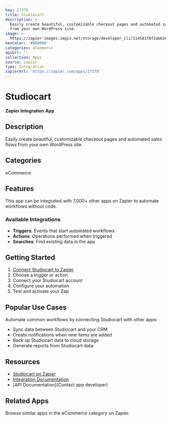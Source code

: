 ```yaml
---
key: 27378
title: Studiocart
description: >-
  Easily create beautiful, customizable checkout pages and automated sales flows
  from your own WordPress site.
image: >-
  https://zapier-images.imgix.net/storage/developer_cli/114581f8f2ab6268f6762efce123c3d7.png?auto=format%2Ccompress&ixlib=python-3.0.0&q=50
hexColor: '#000000'
categories: eCommerce
apiUrl: ''
collection: Apps
source: zapier
type: Integration
zapierUrl: 'https://zapier.com/apps/27378'
---
```

# Studiocart

**Zapier Integration App**

## Description

Easily create beautiful, customizable checkout pages and automated sales flows from your own WordPress site.

## Categories

eCommerce

## Features

This app can be integrated with 7,000+ other apps on Zapier to automate workflows without code.

### Available Integrations

- **Triggers**: Events that start automated workflows
- **Actions**: Operations performed when triggered
- **Searches**: Find existing data in the app

## Getting Started

1. [Connect Studiocart to Zapier](https://zapier.com/apps/27378)
2. Choose a trigger or action
3. Connect your Studiocart account
4. Configure your automation
5. Test and activate your Zap

## Popular Use Cases

Automate common workflows by connecting Studiocart with other apps:

- Sync data between Studiocart and your CRM
- Create notifications when new items are added
- Back up Studiocart data to cloud storage
- Generate reports from Studiocart data

## Resources

- [Studiocart on Zapier](https://zapier.com/apps/27378)
- [Integration Documentation](https://zapier.com/apps/27378/integrations)
- [API Documentation](Contact app developer)

## Related Apps

Browse similar apps in the eCommerce category on Zapier.
